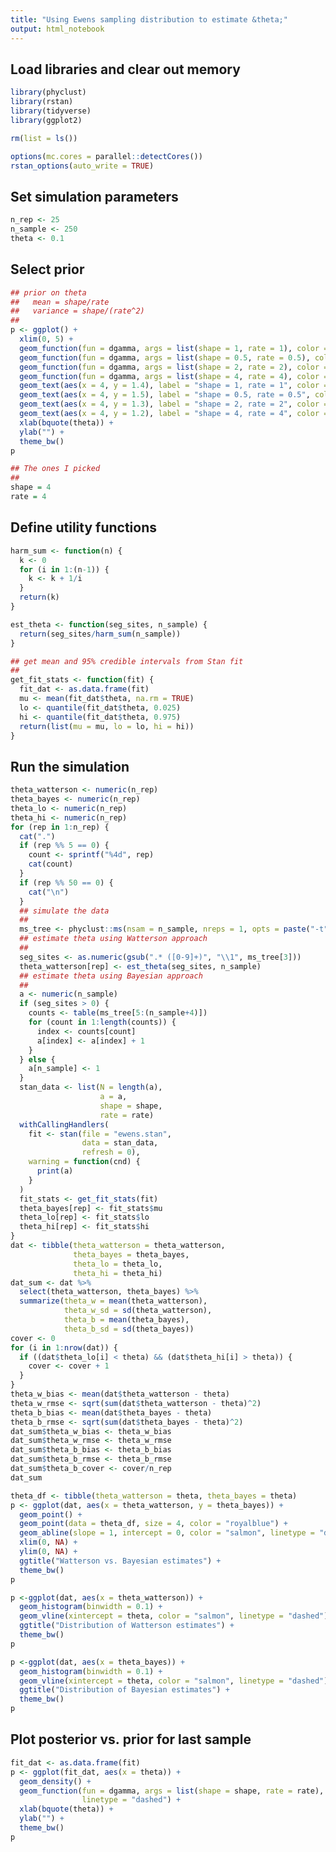```yaml
---
title: "Using Ewens sampling distribution to estimate &theta;"
output: html_notebook
---
```


## Load libraries and clear out memory

```r
library(phyclust)
library(rstan)
library(tidyverse)
library(ggplot2)

rm(list = ls())

options(mc.cores = parallel::detectCores())
rstan_options(auto_write = TRUE)
```

## Set simulation parameters

```r
n_rep <- 25
n_sample <- 250
theta <- 0.1
```

## Select prior

```r
## prior on theta
##   mean = shape/rate
##   variance = shape/(rate^2)
##
p <- ggplot() + 
  xlim(0, 5) + 
  geom_function(fun = dgamma, args = list(shape = 1, rate = 1), color = "salmon") +
  geom_function(fun = dgamma, args = list(shape = 0.5, rate = 0.5), color = "royalblue") +
  geom_function(fun = dgamma, args = list(shape = 2, rate = 2), color = "orange") +
  geom_function(fun = dgamma, args = list(shape = 4, rate = 4), color = "blueviolet") +
  geom_text(aes(x = 4, y = 1.4), label = "shape = 1, rate = 1", color = "salmon") +
  geom_text(aes(x = 4, y = 1.5), label = "shape = 0.5, rate = 0.5", color = "royalblue") +
  geom_text(aes(x = 4, y = 1.3), label = "shape = 2, rate = 2", color = "orange") +
  geom_text(aes(x = 4, y = 1.2), label = "shape = 4, rate = 4", color = "blueviolet") +
  xlab(bquote(theta)) +
  ylab("") +
  theme_bw()
p

## The ones I picked
##
shape = 4
rate = 4
```

## Define utility functions

```r
harm_sum <- function(n) {
  k <- 0
  for (i in 1:(n-1)) {
    k <- k + 1/i
  }
  return(k)
}

est_theta <- function(seg_sites, n_sample) {
  return(seg_sites/harm_sum(n_sample))
}

## get mean and 95% credible intervals from Stan fit
##
get_fit_stats <- function(fit) {
  fit_dat <- as.data.frame(fit)
  mu <- mean(fit_dat$theta, na.rm = TRUE)
  lo <- quantile(fit_dat$theta, 0.025)
  hi <- quantile(fit_dat$theta, 0.975)
  return(list(mu = mu, lo = lo, hi = hi))
}
```

## Run the simulation

```r
theta_watterson <- numeric(n_rep)
theta_bayes <- numeric(n_rep)
theta_lo <- numeric(n_rep)
theta_hi <- numeric(n_rep)
for (rep in 1:n_rep) {
  cat(".")
  if (rep %% 5 == 0) {
    count <- sprintf("%4d", rep)
    cat(count)
  }
  if (rep %% 50 == 0) {
    cat("\n")
  }
  ## simulate the data
  ##
  ms_tree <- phyclust::ms(nsam = n_sample, nreps = 1, opts = paste("-t", theta))
  ## estimate theta using Watterson approach
  ##
  seg_sites <- as.numeric(gsub(".* ([0-9]+)", "\\1", ms_tree[3]))
  theta_watterson[rep] <- est_theta(seg_sites, n_sample)
  ## estimate theta using Bayesian approach
  ##
  a <- numeric(n_sample)
  if (seg_sites > 0) {
    counts <- table(ms_tree[5:(n_sample+4)])
    for (count in 1:length(counts)) {
      index <- counts[count]
      a[index] <- a[index] + 1
    }
  } else {
    a[n_sample] <- 1
  }
  stan_data <- list(N = length(a),
                    a = a,
                    shape = shape,
                    rate = rate)
  withCallingHandlers(
    fit <- stan(file = "ewens.stan",
                data = stan_data,
                refresh = 0),
    warning = function(cnd) {
      print(a)
    }
  )
  fit_stats <- get_fit_stats(fit)
  theta_bayes[rep] <- fit_stats$mu
  theta_lo[rep] <- fit_stats$lo
  theta_hi[rep] <- fit_stats$hi
}
dat <- tibble(theta_watterson = theta_watterson,
              theta_bayes = theta_bayes,
              theta_lo = theta_lo,
              theta_hi = theta_hi)
dat_sum <- dat %>%
  select(theta_watterson, theta_bayes) %>%
  summarize(theta_w = mean(theta_watterson),
            theta_w_sd = sd(theta_watterson),
            theta_b = mean(theta_bayes),
            theta_b_sd = sd(theta_bayes))
cover <- 0
for (i in 1:nrow(dat)) {
  if ((dat$theta_lo[i] < theta) && (dat$theta_hi[i] > theta)) {
    cover <- cover + 1
  }
}
theta_w_bias <- mean(dat$theta_watterson - theta)
theta_w_rmse <- sqrt(sum(dat$theta_watterson - theta)^2)
theta_b_bias <- mean(dat$theta_bayes - theta)
theta_b_rmse <- sqrt(sum(dat$theta_bayes - theta)^2)
dat_sum$theta_w_bias <- theta_w_bias
dat_sum$theta_w_rmse <- theta_w_rmse
dat_sum$theta_b_bias <- theta_b_bias
dat_sum$theta_b_rmse <- theta_b_rmse
dat_sum$theta_b_cover <- cover/n_rep
dat_sum

theta_df <- tibble(theta_watterson = theta, theta_bayes = theta)
p <- ggplot(dat, aes(x = theta_watterson, y = theta_bayes)) +
  geom_point() +
  geom_point(data = theta_df, size = 4, color = "royalblue") +
  geom_abline(slope = 1, intercept = 0, color = "salmon", linetype = "dashed") +
  xlim(0, NA) +
  ylim(0, NA) +
  ggtitle("Watterson vs. Bayesian estimates") +
  theme_bw()
p

p <-ggplot(dat, aes(x = theta_watterson)) +
  geom_histogram(binwidth = 0.1) +
  geom_vline(xintercept = theta, color = "salmon", linetype = "dashed") +
  ggtitle("Distribution of Watterson estimates") +
  theme_bw()
p

p <-ggplot(dat, aes(x = theta_bayes)) +
  geom_histogram(binwidth = 0.1) +
  geom_vline(xintercept = theta, color = "salmon", linetype = "dashed") +
  ggtitle("Distribution of Bayesian estimates") +
  theme_bw()
p
```

## Plot posterior vs. prior for last sample

```r
fit_dat <- as.data.frame(fit)
p <- ggplot(fit_dat, aes(x = theta)) +
  geom_density() +
  geom_function(fun = dgamma, args = list(shape = shape, rate = rate), color = "salmon",
                linetype = "dashed") +
  xlab(bquote(theta)) +
  ylab("") +
  theme_bw()
p
```